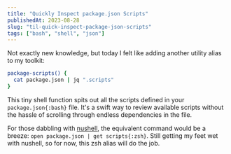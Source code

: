 ```yaml
---
title: "Quickly Inspect package.json Scripts"
publishedAt: 2023-08-28
slug: "til-quick-inspect-package-json-scripts"
tags: ["bash", "shell", "json"]
---
```


Not exactly new knowledge, but today I felt like adding another utility alias to my toolkit:

```zsh
package-scripts() {
  cat package.json | jq ".scripts"
}
```

This tiny shell function spits out all the scripts defined in your ```package.json{:bash}``` file. It's a swift way to review available scripts without the hassle of scrolling through endless dependencies in the file.

For those dabbling with [nushell](https://www.nushell.sh/), the equivalent command would be a breeze: ```open package.json | get scripts{:zsh}```. Still getting my feet wet with nushell, so for now, this zsh alias will do the job.

